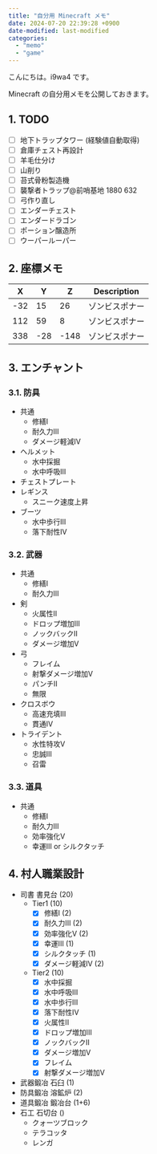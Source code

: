 ```yaml
---
title: "自分用 Minecraft メモ"
date: 2024-07-20 22:39:28 +0900
date-modified: last-modified
categories:
  - "memo"
  - "game"
---
```


こんにちは。i9wa4 です。

Minecraft の自分用メモを公開しておきます。

## 1. TODO

- [ ] 地下トラップタワー (経験値自動取得)
- [ ] 倉庫チェスト再設計
- [ ] 羊毛仕分け
- [ ] 山削り
- [ ] 苔式骨粉製造機
- [ ] 襲撃者トラップ@前哨基地 1880 632
- [ ] 弓作り直し
- [ ] エンダーチェスト
- [ ] エンダードラゴン
- [ ] ポーション醸造所
- [ ] ウーパールーパー

## 2. 座標メモ

| X   | Y   | Z    | Description    |
| --- | --- | ---  | ---            |
| -32 | 15  | 26   | ゾンビスポナー |
| 112 | 59  | 8    | ゾンビスポナー |
| 338 | -28 | -148 | ゾンビスポナー |

## 3. エンチャント

### 3.1. 防具

- 共通
    - 修繕I
    - 耐久力III
    - ダメージ軽減IV
- ヘルメット
    - 水中採掘
    - 水中呼吸III
- チェストプレート
- レギンス
    - スニーク速度上昇
- ブーツ
    - 水中歩行III
    - 落下耐性IV

### 3.2. 武器

- 共通
    - 修繕I
    - 耐久力III
- 剣
    - 火属性II
    - ドロップ増加III
    - ノックバックII
    - ダメージ増加V
- 弓
    - フレイム
    - 射撃ダメージ増加V
    - パンチII
    - 無限
- クロスボウ
    - 高速充填III
    - 貫通IV
- トライデント
    - 水性特攻V
    - 忠誠III
    - 召雷

### 3.3. 道具

- 共通
    - 修繕I
    - 耐久力III
    - 効率強化V
    - 幸運III or シルクタッチ

## 4. 村人職業設計

- 司書 書見台 (20)
    - Tier1 (10)
        - [x] 修繕I (2)
        - [x] 耐久力III (2)
        - [x] 効率強化V (2)
        - [x] 幸運III (1)
        - [x] シルクタッチ (1)
        - [x] ダメージ軽減IV (2)
    - Tier2 (10)
        - [x] 水中採掘
        - [x] 水中呼吸III
        - [x] 水中歩行III
        - [x] 落下耐性IV
        - [x] 火属性II
        - [x] ドロップ増加III
        - [x] ノックバックII
        - [x] ダメージ増加V
        - [x] フレイム
        - [x] 射撃ダメージ増加V
- 武器鍛冶 石臼 (1)
- 防具鍛冶 溶鉱炉 (2)
- 道具鍛冶 鍛冶台 (1+6)
- 石工 石切台  ()
    - クォーツブロック
    - テラコッタ
    - レンガ
